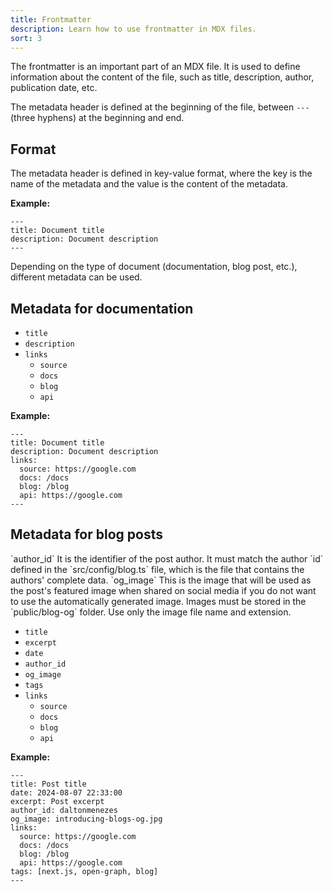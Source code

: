 ```yaml
---
title: Frontmatter
description: Learn how to use frontmatter in MDX files.
sort: 3
---
```


The frontmatter is an important part of an MDX file.
It is used to define information about the content of the file,
such as title, description, author, publication date, etc.

The metadata header is defined at the beginning of the file, between `---` (three hyphens) at the beginning and end.

## Format

The metadata header is defined in key-value format, where the key is the name of the metadata and the value is the content of the metadata.

**Example:**

```mdx
---
title: Document title
description: Document description
---
```

Depending on the type of document (documentation, blog post, etc.), different metadata can be used.

## Metadata for documentation

- `title`
- `description`
- `links`
  - `source`
  - `docs`
  - `blog`
  - `api`

**Example:**

```mdx
---
title: Document title
description: Document description
links:
  source: https://google.com
  docs: /docs
  blog: /blog
  api: https://google.com
---
```

## Metadata for blog posts

<Alert className="my-4" variant="warning">
  <AlertTitle className="font-bold">`author_id`</AlertTitle>

  <AlertDescription className="pl-2">
    It is the identifier of the post author.
    It must match the author `id` defined in the `src/config/blog.ts` file,
    which is the file that contains the authors' complete data.
  </AlertDescription>
</Alert>

<Alert className="my-4" variant="warning">
  <AlertTitle className="font-bold">`og_image`</AlertTitle>

  <AlertDescription className="pl-2">
    This is the image that will be used as the post's featured image when shared on social media if you do not want to use the automatically generated image.
    Images must be stored in the `public/blog-og` folder.
    Use only the image file name and extension.
  </AlertDescription>
</Alert>

- `title`
- `excerpt`
- `date`
- `author_id`
- `og_image`
- `tags`
- `links`
  - `source`
  - `docs`
  - `blog`
  - `api`

**Example:**

```mdx
---
title: Post title
date: 2024-08-07 22:33:00
excerpt: Post excerpt
author_id: daltonmenezes
og_image: introducing-blogs-og.jpg
links:
  source: https://google.com
  docs: /docs
  blog: /blog
  api: https://google.com
tags: [next.js, open-graph, blog]
---
```
